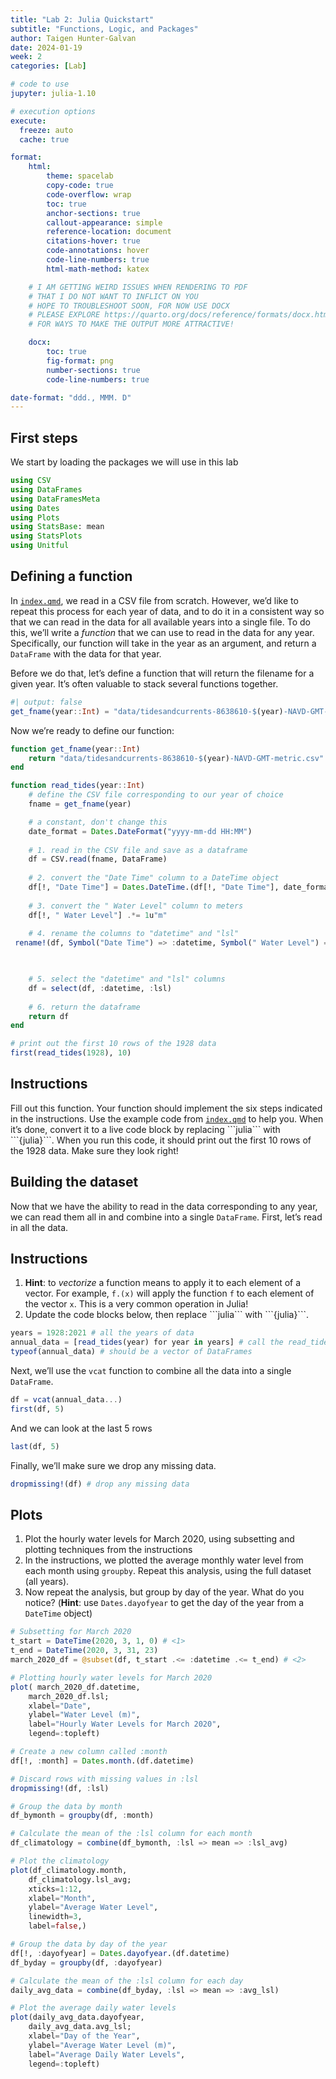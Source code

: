 ```yaml
---
title: "Lab 2: Julia Quickstart"
subtitle: "Functions, Logic, and Packages"
author: Taigen Hunter-Galvan 
date: 2024-01-19
week: 2
categories: [Lab]

# code to use
jupyter: julia-1.10

# execution options
execute:
  freeze: auto  
  cache: true

format: 
    html:
        theme: spacelab
        copy-code: true
        code-overflow: wrap
        toc: true
        anchor-sections: true
        callout-appearance: simple
        reference-location: document
        citations-hover: true
        code-annotations: hover
        code-line-numbers: true
        html-math-method: katex

    # I AM GETTING WEIRD ISSUES WHEN RENDERING TO PDF
    # THAT I DO NOT WANT TO INFLICT ON YOU
    # HOPE TO TROUBLESHOOT SOON, FOR NOW USE DOCX
    # PLEASE EXPLORE https://quarto.org/docs/reference/formats/docx.html
    # FOR WAYS TO MAKE THE OUTPUT MORE ATTRACTIVE!

    docx: 
        toc: true
        fig-format: png
        number-sections: true
        code-line-numbers: true

date-format: "ddd., MMM. D"
---
```


## First steps

We start by loading the packages we will use in this lab

```julia
using CSV
using DataFrames
using DataFramesMeta
using Dates
using Plots
using StatsBase: mean
using StatsPlots
using Unitful
```

## Defining a function

In [`index.qmd`](index.qmd), we read in a CSV file from scratch.
However, we'd like to repeat this process for each year of data, and to do it in a consistent way so that we can read in the data for all available years into a single file.
To do this, we'll write a *function* that we can use to read in the data for any year.
Specifically, our function will take in the year as an argument, and return a `DataFrame` with the data for that year.

Before we do that, let's define a function that will return the filename for a given year.
It's often valuable to stack several functions together.

```julia
#| output: false
get_fname(year::Int) = "data/tidesandcurrents-8638610-$(year)-NAVD-GMT-metric.csv"
```

Now we're ready to define our function:

```julia
function get_fname(year::Int)
    return "data/tidesandcurrents-8638610-$(year)-NAVD-GMT-metric.csv"
end

function read_tides(year::Int)
    # define the CSV file corresponding to our year of choice
    fname = get_fname(year)

    # a constant, don't change this
    date_format = Dates.DateFormat("yyyy-mm-dd HH:MM")
    
    # 1. read in the CSV file and save as a dataframe
    df = CSV.read(fname, DataFrame)
    
    # 2. convert the "Date Time" column to a DateTime object
    df[!, "Date Time"] = Dates.DateTime.(df[!, "Date Time"], date_format)
    
    # 3. convert the " Water Level" column to meters
    df[!, " Water Level"] .*= 1u"m"
    
    # 4. rename the columns to "datetime" and "lsl"
 rename!(df, Symbol("Date Time") => :datetime, Symbol(" Water Level") => :lsl)


    
    # 5. select the "datetime" and "lsl" columns
    df = select(df, :datetime, :lsl)
    
    # 6. return the dataframe
    return df
end

# print out the first 10 rows of the 1928 data
first(read_tides(1928), 10)

```

::: {.callout-important}
## Instructions

Fill out this function.
Your function should implement the six steps indicated in the instructions.
Use the example code from [`index.qmd`](index.qmd) to help you.
When it's done, convert it to a live code block by replacing \```julia\``` with \```{julia}\```.
When you run this code, it should print out the first 10 rows of the 1928 data.
Make sure they look right!
:::

## Building the dataset

Now that we have the ability to read in the data corresponding to any year, we can read them all in and combine into a single `DataFrame`.
First, let's read in all the data.

::: {.callout-important}
## Instructions

1. **Hint**: to _vectorize_ a function means to apply it to each element of a vector. For example, `f.(x)` will apply the function `f` to each element of the vector `x`. This is a very common operation in Julia!
1. Update the code blocks below, then replace \```julia\``` with \```{julia}\```.
:::

```julia
years = 1928:2021 # all the years of data
annual_data = [read_tides(year) for year in years] # call the read_tides function on each year (see hint above!)
typeof(annual_data) # should be a vector of DataFrames
```

Next, we'll use the `vcat` function to combine all the data into a single `DataFrame`.

```julia
df = vcat(annual_data...)
first(df, 5)
```

And we can look at the last 5 rows

```julia
last(df, 5)
```

Finally, we'll make sure we drop any missing data.

```julia
dropmissing!(df) # drop any missing data
```

## Plots

1. Plot the hourly water levels for March 2020, using subsetting and plotting techniques from the instructions
1. In the instructions, we plotted the average monthly water level from each month using `groupby`. Repeat this analysis, using the full dataset (all years). 
1. Now repeat the analysis, but group by day of the year. What do you notice? (**Hint**: use `Dates.dayofyear` to get the day of the year from a `DateTime` object)


```julia
# Subsetting for March 2020
t_start = DateTime(2020, 3, 1, 0) # <1>
t_end = DateTime(2020, 3, 31, 23)
march_2020_df = @subset(df, t_start .<= :datetime .<= t_end) # <2>

# Plotting hourly water levels for March 2020
plot( march_2020_df.datetime,
    march_2020_df.lsl;
    xlabel="Date",
    ylabel="Water Level (m)",
    label="Hourly Water Levels for March 2020",
    legend=:topleft)
```

```julia

# Create a new column called :month
df[!, :month] = Dates.month.(df.datetime)

# Discard rows with missing values in :lsl
dropmissing!(df, :lsl)

# Group the data by month
df_bymonth = groupby(df, :month)

# Calculate the mean of the :lsl column for each month
df_climatology = combine(df_bymonth, :lsl => mean => :lsl_avg)

# Plot the climatology
plot(df_climatology.month,
    df_climatology.lsl_avg;
    xticks=1:12,
    xlabel="Month",
    ylabel="Average Water Level",
    linewidth=3,
    label=false,)

```

```julia
# Group the data by day of the year
df[!, :dayofyear] = Dates.dayofyear.(df.datetime) 
df_byday = groupby(df, :dayofyear) 

# Calculate the mean of the :lsl column for each day
daily_avg_data = combine(df_byday, :lsl => mean => :avg_lsl) 

# Plot the average daily water levels
plot(daily_avg_data.dayofyear, 
    daily_avg_data.avg_lsl;
    xlabel="Day of the Year",
    ylabel="Average Water Level (m)",
    label="Average Daily Water Levels",
    legend=:topleft)
```
